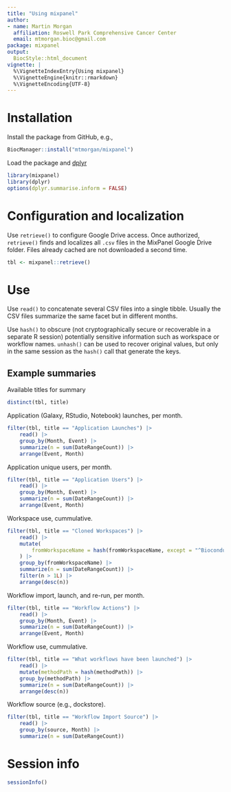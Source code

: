 ```yaml
---
title: "Using mixpanel"
author:
- name: Martin Morgan
  affiliation: Roswell Park Comprehensive Cancer Center
  email: mtmorgan.bioc@gmail.com
package: mixpanel
output:
  BiocStyle::html_document
vignette: |
  %\VignetteIndexEntry{Using mixpanel}
  %\VignetteEngine{knitr::rmarkdown}
  %\VignetteEncoding{UTF-8}
---
```


# Installation

Install the package from GitHub, e.g.,

```r
BiocManager::install("mtmorgan/mixpanel")
```

Load the package and [dplyr][]

```r
library(mixpanel)
library(dplyr)
options(dplyr.summarise.inform = FALSE)
```

[dplyr]: https://cloud.r-project.org/package=dplyr

# Configuration and localization

Use `retrieve()` to configure Google Drive access. Once authorized,
`retrieve()` finds and localizes all `.csv` files in the MixPanel
Google Drive folder. Files already cached are not downloaded a second
time.

```r
tbl <- mixpanel::retrieve()
```

# Use

Use `read()` to concatenate several CSV files into a single
tibble. Usually the CSV files summarize the same facet but in
different months.

Use `hash()` to obscure (not cryptographically secure or recoverable
in a separate R session) potentially sensitive information such as
workspace or workflow names. `unhash()` can be used to recover
original values, but only in the same session as the `hash()` call
that generate the keys.

## Example summaries

Available titles for summary

```r
distinct(tbl, title)
```

Application (Galaxy, RStudio, Notebook) launches, per month.

```r
filter(tbl, title == "Application Launches") |>
    read() |>
    group_by(Month, Event) |>
    summarize(n = sum(DateRangeCount)) |>
    arrange(Event, Month)
```

Application unique users, per month.

```r
filter(tbl, title == "Application Users") |>
    read() |>
    group_by(Month, Event) |>
    summarize(n = sum(DateRangeCount)) |>
    arrange(Event, Month)
```

Workspace use, cummulative.

```r
filter(tbl, title == "Cloned Workspaces") |>
    read() |>
	mutate(
	    fromWorkspaceName = hash(fromWorkspaceName, except = "^Bioconductor")
	) |>
    group_by(fromWorkspaceName) |>
    summarize(n = sum(DateRangeCount)) |>
    filter(n > 1L) |>
    arrange(desc(n))
```

Workflow import, launch, and re-run, per month.

```r
filter(tbl, title == "Workflow Actions") |>
    read() |>
    group_by(Month, Event) |>
    summarize(n = sum(DateRangeCount)) |>
    arrange(Event, Month)
```

Workflow use, cummulative.

```r
filter(tbl, title == "What workflows have been launched") |>
    read() |>
    mutate(methodPath = hash(methodPath)) |>
    group_by(methodPath) |>
    summarize(n = sum(DateRangeCount)) |>
    arrange(desc(n))
```

Workflow source (e.g., dockstore).

```r
filter(tbl, title == "Workflow Import Source") |>
    read() |>
    group_by(source, Month) |>
    summarize(n = sum(DateRangeCount))
```

# Session info {.unnumbered}

```r
sessionInfo()
```
